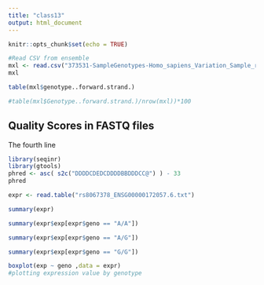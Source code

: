 ```yaml
---
title: "class13"
output: html_document
---
```


```r
knitr::opts_chunk$set(echo = TRUE)
```


```r
#Read CSV from ensemble
mxl <- read.csv("373531-SampleGenotypes-Homo_sapiens_Variation_Sample_rs8067378.csv")
mxl
```


```r
table(mxl$genotype..forward.strand.)
```

```r
#table(mxl$Genotype..forward.strand.)/nrow(mxl))*100
```

## Quality Scores in FASTQ files

The fourth line 

```r
library(seqinr)
library(gtools)
phred <- asc( s2c("DDDDCDEDCDDDDBBDDDCC@") ) - 33
phred
```


```r
expr <- read.table("rs8067378_ENSG00000172057.6.txt")
```

```r
summary(expr)
```

```r
summary(expr$exp[expr$geno == "A/A"])
```
```r
summary(expr$exp[expr$geno == "A/G"])
```

```r
summary(expr$exp[expr$geno == "G/G"])
```


```r
boxplot(exp ~ geno ,data = expr)
#plotting expression value by genotype
```

